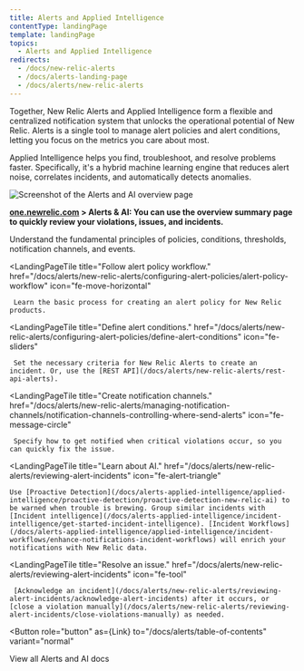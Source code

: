 ```yaml
---
title: Alerts and Applied Intelligence
contentType: landingPage
template: landingPage
topics:
  - Alerts and Applied Intelligence
redirects:
  - /docs/new-relic-alerts
  - /docs/alerts-landing-page
  - /docs/alerts/new-relic-alerts
---
```



Together, New Relic Alerts and Applied Intelligence form a flexible and centralized notification system that unlocks the operational potential of New Relic. Alerts is a single tool to manage alert policies and alert conditions, letting you focus on the metrics you care about most.

Applied Intelligence helps you find, troubleshoot, and resolve problems faster. Specifically, it's a hybrid machine learning engine that reduces alert noise, correlates incidents, and automatically detects anomalies.

![Screenshot of the Alerts and AI overview page](./images/alerts-ai-summary.png "alerts-ai.png")

**[one.newrelic.com](https://one.newrelic.com) > Alerts & AI: You can use the overview summary page to quickly review your violations, issues, and incidents.**

<LandingPageTileGrid>
  <LandingPageTile
    title="Learn about alerting in New Relic."
    href="/docs/alerts/new-relic-alerts/getting-started/alerting-new-relic"
    icon="fe-zap"
  >
     Understand the fundamental principles of policies, conditions, thresholds, notification channels, and events.
  </LandingPageTile>

  <LandingPageTile
    title="Follow alert policy workflow."
    href="/docs/alerts/new-relic-alerts/configuring-alert-policies/alert-policy-workflow"
    icon="fe-move-horizontal"
  >
     Learn the basic process for creating an alert policy for New Relic products.
  </LandingPageTile>

  <LandingPageTile
    title="Define alert conditions."
    href="/docs/alerts/new-relic-alerts/configuring-alert-policies/define-alert-conditions"
    icon="fe-sliders"
  >
     Set the necessary criteria for New Relic Alerts to create an incident. Or, use the [REST API](/docs/alerts/new-relic-alerts/rest-api-alerts).
  </LandingPageTile>

  <LandingPageTile
    title="Create notification channels."
    href="/docs/alerts/new-relic-alerts/managing-notification-channels/notification-channels-controlling-where-send-alerts"
    icon="fe-message-circle"
  >
     Specify how to get notified when critical violations occur, so you can quickly fix the issue.
  </LandingPageTile>

  <LandingPageTile
    title="Learn about AI."
    href="/docs/alerts/new-relic-alerts/reviewing-alert-incidents"
    icon="fe-alert-triangle"
  >


    Use [Proactive Detection](/docs/alerts-applied-intelligence/applied-intelligence/proactive-detection/proactive-detection-new-relic-ai) to be warned when trouble is brewing. Group similar incidents with [Incident intelligence](/docs/alerts-applied-intelligence/incident-intelligence/get-started-incident-intelligence). [Incident Workflows](/docs/alerts-applied-intelligence/applied-intelligence/incident-workflows/enhance-notifications-incident-workflows) will enrich your notifications with New Relic data.
  </LandingPageTile>

  <LandingPageTile
    title="Resolve an issue."
    href="/docs/alerts/new-relic-alerts/reviewing-alert-incidents"
    icon="fe-tool"
  >
     [Acknowledge an incident](/docs/alerts/new-relic-alerts/reviewing-alert-incidents/acknowledge-alert-incidents) after it occurs, or [close a violation manually](/docs/alerts/new-relic-alerts/reviewing-alert-incidents/close-violations-manually) as needed.
  </LandingPageTile>
</LandingPageTileGrid>

<Button
  role="button"
  as={Link}
  to="/docs/alerts/table-of-contents"
  variant="normal"
>
  View all Alerts and AI docs
</Button>
